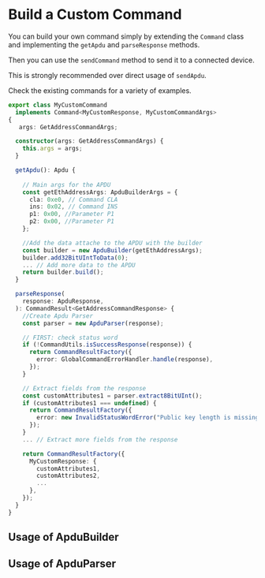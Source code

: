 # Build a Custom Command

You can build your own command simply by extending the `Command` class and implementing the `getApdu` and `parseResponse` methods.

Then you can use the `sendCommand` method to send it to a connected device.

This is strongly recommended over direct usage of `sendApdu`.

Check the existing commands for a variety of examples.

```typescript
export class MyCustomCommand
  implements Command<MyCustomResponse, MyCustomCommandArgs>
{
   args: GetAddressCommandArgs;

  constructor(args: GetAddressCommandArgs) {
    this.args = args;
  }

  getApdu(): Apdu {
    
    // Main args for the APDU
    const getEthAddressArgs: ApduBuilderArgs = {
      cla: 0xe0, // Command CLA
      ins: 0x02, // Command INS
      p1: 0x00, //Parameter P1
      p2: 0x00, //Parameter P1
    };

    //Add the data attache to the APDU with the builder
    const builder = new ApduBuilder(getEthAddressArgs);
    builder.add32BitUIntToData(0);
    ... // Add more data to the APDU
    return builder.build();
  }

  parseResponse(
    response: ApduResponse,
  ): CommandResult<GetAddressCommandResponse> {
    //Create Apdu Parser
    const parser = new ApduParser(response);

    // FIRST: check status word
    if (!CommandUtils.isSuccessResponse(response)) {
      return CommandResultFactory({
        error: GlobalCommandErrorHandler.handle(response),
      });
    }

    // Extract fields from the response
    const customAttributes1 = parser.extract8BitUInt();
    if (customAttributes1 === undefined) {
      return CommandResultFactory({
        error: new InvalidStatusWordError("Public key length is missing"),
      });
    }
    ... // Extract more fields from the response

    return CommandResultFactory({
      MyCustomResponse: {
        customAttributes1,
        customAttributes2,
        ...
      },
    });
  }
}
```

## Usage of ApduBuilder

## Usage of ApduParser